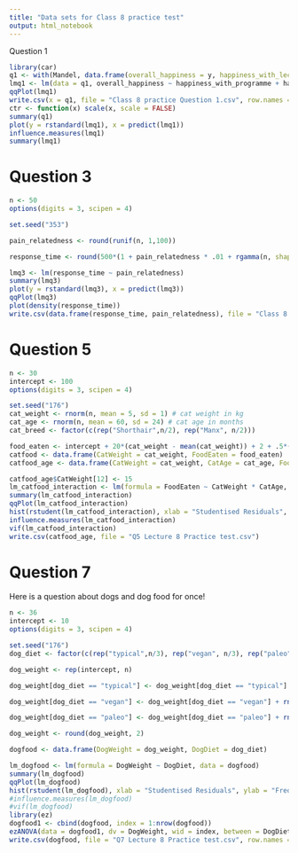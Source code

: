 ```yaml
---
title: "Data sets for Class 8 practice test"
output: html_notebook
---
```


Question 1

```r
library(car)
q1 <- with(Mandel, data.frame(overall_happiness = y, happiness_with_lecturers = x1, happiness_with_programme = x2))
lmq1 <- lm(data = q1, overall_happiness ~ happiness_with_programme + happiness_with_lecturers)
qqPlot(lmq1)
write.csv(x = q1, file = "Class 8 practice Question 1.csv", row.names = FALSE)
ctr <- function(x) scale(x, scale = FALSE)
summary(q1)
plot(y = rstandard(lmq1), x = predict(lmq1))
influence.measures(lmq1)
summary(lmq1)
```
Question 3
============================================================
```r
n <- 50
options(digits = 3, scipen = 4)

set.seed("353")

pain_relatedness <- round(runif(n, 1,100))

response_time <- round(500*(1 + pain_relatedness * .01 + rgamma(n, shape = .25)),2)

lmq3 <- lm(response_time ~ pain_relatedness)
summary(lmq3)
plot(y = rstandard(lmq3), x = predict(lmq3))
qqPlot(lmq3)
plot(density(response_time))
write.csv(data.frame(response_time, pain_relatedness), file = "Class 8 practice Question 3.csv", row.names = FALSE)
```

Question 5
=========================================


```r
n <- 30
intercept <- 100
options(digits = 3, scipen = 4)

set.seed("176")
cat_weight <- rnorm(n, mean = 5, sd = 1) # cat weight in kg
cat_age <- rnorm(n, mean = 60, sd = 24) # cat age in months
cat_breed <- factor(c(rep("Shorthair",n/2), rep("Manx", n/2)))

food_eaten <- intercept + 20*(cat_weight - mean(cat_weight)) + 2 + .5*(cat_age - mean(cat_age)) + rnorm(n, mean = 0, sd = 10)
catfood <- data.frame(CatWeight = cat_weight, FoodEaten = food_eaten)
catfood_age <- data.frame(CatWeight = cat_weight, CatAge = cat_age, FoodEaten = food_eaten)

catfood_age$CatWeight[12] <- 15
lm_catfood_interaction <- lm(formula = FoodEaten ~ CatWeight * CatAge, data = catfood_age)  
summary(lm_catfood_interaction)
qqPlot(lm_catfood_interaction)
hist(rstudent(lm_catfood_interaction), xlab = "Studentised Residuals", ylab = "Frequency", main = "Dependent Variable: Food Eaten")
influence.measures(lm_catfood_interaction)
vif(lm_catfood_interaction)
write.csv(catfood_age, file = "Q5 Lecture 8 Practice test.csv")
```


Question 7
=========================================
Here is a question about dogs and dog food for once!

```r
n <- 36
intercept <- 10
options(digits = 3, scipen = 4)

set.seed("176")
dog_diet <- factor(c(rep("typical",n/3), rep("vegan", n/3), rep("paleo", n/3)))

dog_weight <- rep(intercept, n)

dog_weight[dog_diet == "typical"] <- dog_weight[dog_diet == "typical"] + rnorm(length(dog_weight[dog_diet == "typical"]), 1, 1)

dog_weight[dog_diet == "vegan"] <- dog_weight[dog_diet == "vegan"] + rnorm(length(dog_weight[dog_diet == "vegan"]), -1, 7)

dog_weight[dog_diet == "paleo"] <- dog_weight[dog_diet == "paleo"] + rnorm(length(dog_weight[dog_diet == "paleo"]), 2, 3)

dog_weight <- round(dog_weight, 2)

dogfood <- data.frame(DogWeight = dog_weight, DogDiet = dog_diet)

lm_dogfood <- lm(formula = DogWeight ~ DogDiet, data = dogfood)  
summary(lm_dogfood)
qqPlot(lm_dogfood)
hist(rstudent(lm_dogfood), xlab = "Studentised Residuals", ylab = "Frequency", main = "Dependent Variable: Dog Weight")
#influence.measures(lm_dogfood)
#vif(lm_dogfood)
library(ez)
dogfood1 <- cbind(dogfood, index = 1:nrow(dogfood))
ezANOVA(data = dogfood1, dv = DogWeight, wid = index, between = DogDiet)
write.csv(dogfood, file = "Q7 Lecture 8 Practice test.csv", row.names = FALSE)


```

